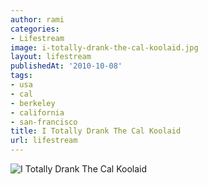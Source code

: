 ```yaml
---
author: rami
categories:
- Lifestream
image: i-totally-drank-the-cal-koolaid.jpg
layout: lifestream
publishedAt: '2010-10-08'
tags:
- usa
- cal
- berkeley
- california
- san-francisco
title: I Totally Drank The Cal Koolaid
url: lifestream
---
```


![I Totally Drank The Cal Koolaid](/assets/images/content/lifestream/i-totally-drank-the-cal-koolaid.jpg)